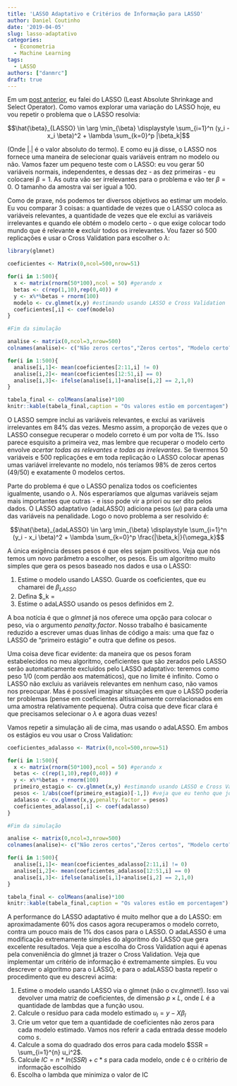 ```yaml
---
title: 'LASSO Adaptativo e Critérios de Informação para LASSO'
author: Daniel Coutinho
date: '2019-04-05'
slug: lasso-adaptativo
categories:
  - Econometria
  - Machine Learning
tags:
  - LASSO
authors: ["danmrc"] 
draft: true
---
```


Em um [post anterior](https://azul.netlify.com/2018/09/16/lasso/), eu falei do LASSO (Least Absolute Shrinkage and Select Operator). Como vamos explorar uma variação do LASSO hoje, eu vou repetir o problema que o LASSO resolvia: 

$$\hat{\beta}_{LASSO} \in \arg \min_{\beta} \displaystyle \sum_{i=1}^n (y_i - x_i \beta)^2 + \lambda \sum_{k=0}^p |\beta_k|$$

(Onde $|.|$ é o valor absoluto do termo). E como eu já disse, o LASSO nos fornece uma maneira de selecionar quais variáveis entram no modelo ou não. Vamos fazer um pequeno teste com o LASSO: eu vou gerar 50 variáveis normais, independentes, e dessas dez - as dez primeiras - eu colocarei $\beta=1$. As outra vão ser irrelevantes para o problema e vão ter $\beta=0$. O tamanho da amostra vai ser igual a 100. 

Como de praxe, nós podemos ter diversos objetivos ao estimar um modelo. Eu vou comparar 3 coisas: a quantidade de vezes que o LASSO coloca as variáveis relevantes, a quantidade de vezes que ele exclui as variáveis irrelevantes e quando ele obtém o modelo certo - o que exige colocar todo mundo que é relevante **e** excluir todos os irrelevantes. Vou fazer só 500 replicações e usar o Cross Validation para escolher o $\lambda$:

```r

library(glmnet)

coeficientes <- Matrix(0,ncol=500,nrow=51)

for(i in 1:500){
  x <- matrix(rnorm(50*100),ncol = 50) #gerando x
  betas <- c(rep(1,10),rep(0,40)) #
  y <- x%*%betas + rnorm(100)
  modelo <- cv.glmnet(x,y) #estimando usando LASSO e Cross Validation
  coeficientes[,i] <- coef(modelo)
}

#Fim da simulação

analise <- matrix(0,ncol=3,nrow=500)
colnames(analise)<- c("Não zeros certos","Zeros certos", "Modelo certo?")

for(i in 1:500){
  analise[i,1]<- mean(coeficientes[2:11,i] != 0)
  analise[i,2]<- mean(coeficientes[12:51,i] == 0)
  analise[i,3]<- ifelse(analise[i,1]+analise[i,2] == 2,1,0)
}

tabela_final <- colMeans(analise)*100
knitr::kable(tabela_final,caption = "Os valores estão em porcentagem")

```

O LASSO sempre inclui as variáveis relevantes, e exclui as variáveis irrelevantes em 84% das vezes. Mesmo assim, a proporção de vezes que o LASSO consegue recuperar o modelo correto é um por volta de 1%. Isso parece esquisito a primeira vez, mas lembre que recuperar o modelo certo envolve *acertar todas as relevantes e todas as irrelevantes*. Se tivermos 50 variáveis e 500 replicações e em toda replicação o LASSO colocar apenas umas variável irrelevante no modelo, nós teríamos 98% de zeros certos ($49/50$) e exatamente 0 modelos certos.

Parte do problema é que o LASSO penaliza todos os coeficientes igualmente, usando o $\lambda$. Nós esperaríamos que algumas variáveis sejam mais importantes que outras - e isso pode vir a priori ou ser dito pelos dados. O LASSO adaptativo (adaLASSO) adiciona pesos ($\omega$) para cada uma das variáveis na penalidade. Logo o novo problema a ser resolvido é: 

$$\hat{\beta}_{adaLASSO} \in \arg \min_{\beta} \displaystyle \sum_{i=1}^n (y_i - x_i \beta)^2 + \lambda \sum_{k=0}^p \frac{|\beta_k|}{\omega_k}$$

A única exigência desses pesos é que eles sejam positivos. Veja que nós temos um novo parâmetro a escolher, os pesos. Eis um algoritmo muito simples que gera os pesos baseado nos dados e usa o LASSO:

1. Estime o modelo usando LASSO. Guarde os coeficientes, que eu chamarei de $\beta_{LASSO}$
2. Defina $\omega_k = \frac{1}{|\beta_{LASSO}|}
3. Estime o adaLASSO usando os pesos definidos em 2.

A boa notícia é que o *glmnet* já nos oferece uma opção para colocar o peso, via o argumento *penalty.factor*. Nosso trabalho é basicamente reduzido a escrever umas duas linhas de código a mais: uma que faz o LASSO de "primeiro estágio" e outra que define os pesos.

Uma coisa deve ficar evidente: da maneira que os pesos foram estabelecidos no meu algoritmo, coeficientes que são zerados pelo LASSO serão automaticamente excluídos pelo LASSO adaptativo: teremos como peso $1/0$ (com perdão aos matemáticos), que no limite é infinito. Como o LASSO não excluiu as variáveis relevantes em nenhum caso, não vamos nos preocupar. Mas é possível imaginar situações em que o LASSO poderia ter problemas (pense em coeficientes altissimamente correlacionados em uma amostra relativamente pequena). Outra coisa que deve ficar clara é que precisamos selecionar o $\lambda$ e agora duas vezes!

Vamos repetir a simulação ali de cima, mas usando o adaLASSO. Em ambos os estágios eu vou usar o Cross Validation:

```r

coeficientes_adalasso <- Matrix(0,ncol=500,nrow=51)

for(i in 1:500){
  x <- matrix(rnorm(50*100),ncol = 50) #gerando x
  betas <- c(rep(1,10),rep(0,40)) #
  y <- x%*%betas + rnorm(100)
  primeiro_estagio <- cv.glmnet(x,y) #estimando usando LASSO e Cross Validation
  pesos <- 1/abs(coef(primeiro_estagio)[-1,]) #veja que eu tenho que jogar fora o intercepto
  adalasso <- cv.glmnet(x,y,penalty.factor = pesos)
  coeficientes_adalasso[,i] <- coef(adalasso)
}

#Fim da simulação

analise <- matrix(0,ncol=3,nrow=500)
colnames(analise)<- c("Não zeros certos","Zeros certos", "Modelo certo?")

for(i in 1:500){
  analise[i,1]<- mean(coeficientes_adalasso[2:11,i] != 0)
  analise[i,2]<- mean(coeficientes_adalasso[12:51,i] == 0)
  analise[i,3]<- ifelse(analise[i,1]+analise[i,2] == 2,1,0)
}

tabela_final <- colMeans(analise)*100
knitr::kable(tabela_final,caption = "Os valores estão em porcentagem")

```

A performance do LASSO adaptativo é muito melhor que a do LASSO: em aproximadamente 60% dos casos agora recuperamos o modelo correto, contra um pouco mais de 1% dos casos para o LASSO. O adaLASSO é uma modificação extremamente simples do algoritmo do LASSO que gera excelente resultados. Veja que a escolha do Cross Validation aqui é apenas pela conveniência do glmnet já trazer o Cross Validation. Veja que implementar um critério de informação é extremamente simples. Eu vou descrever o algoritmo para o LASSO, e para o adaLASSO basta repetir o procedimento que eu descrevi acima:

1. Estime o modelo usando LASSO via o glmnet (não o cv.glmnet!). Isso vai devolver uma matriz de coeficientes, de dimensão $p \times L$, onde $L$ é a quantidade de lambdas que a função usou.
2. Calcule o resíduo para cada modelo estimado $u_l = y - X\beta_l$
3. Crie um vetor que tem a quantidade de coeficientes não zeros para cada modelo estimado. Vamos nos referir a cada entrada desse modelo como $s$.
4. Calcule a soma do quadrado dos erros para cada modelo $SSR = \sum_{i=1}^{n} u_i^2$. 
5. Calcule $IC = n*ln(SSR) + c*s$ para cada modelo, onde c é o critério de informação escolhido
6. Escolha o lambda que minimiza o valor de IC


